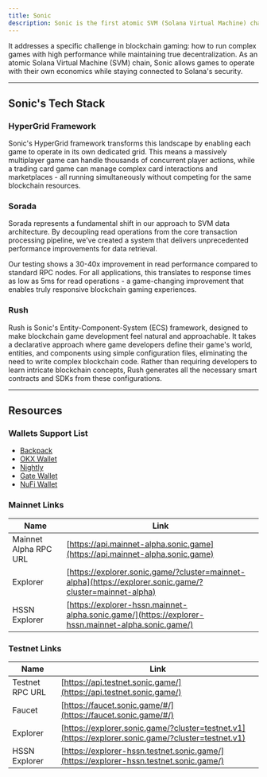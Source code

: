 ```yaml
---
title: Sonic
description: Sonic is the first atomic SVM (Solana Virtual Machine) chain engineered to enable sovereign game economies on Solana. 
---
```


It addresses a specific challenge in blockchain gaming: how to run complex games with high performance while maintaining true decentralization. As an atomic Solana Virtual Machine (SVM) chain, Sonic allows games to operate with their own economics while staying connected to Solana's security.

---

## Sonic's Tech Stack

### HyperGrid Framework

Sonic's HyperGrid framework transforms this landscape by enabling each game to operate in its own dedicated grid. This means a massively multiplayer game can handle thousands of concurrent player actions, while a trading card game can manage complex card interactions and marketplaces - all running simultaneously without competing for the same blockchain resources.

### Sorada

Sorada represents a fundamental shift in our approach to SVM data architecture. By decoupling read operations from the core transaction processing pipeline, we've created a system that delivers unprecedented performance improvements for data retrieval.

Our testing shows a 30-40x improvement in read performance compared to standard RPC nodes. For all applications, this translates to response times as low as 5ms for read operations - a game-changing improvement that enables truly responsive blockchain gaming experiences.


### Rush

Rush is Sonic's Entity-Component-System (ECS) framework, designed to make blockchain game development feel natural and approachable. It takes a declarative approach where game developers define their game's world, entities, and components using simple configuration files, eliminating the need to write complex blockchain code. Rather than requiring developers to learn intricate blockchain concepts, Rush generates all the necessary smart contracts and SDKs from these configurations.

---

## Resources

### Wallets Support List

* [Backpack](https://backpack.app/)
* [OKX Wallet](https://www.okx.com/web3)
* [Nightly](https://nightly.app/)
* [Gate Wallet](https://www.gate.io/web3)
* [NuFi Wallet](https://nu.fi/)

### Mainnet Links

| Name      | Link                                 |
| --------------------- | -------------------------------------------------------------------------------------------------- |
| Mainnet Alpha RPC URL | [https://api.mainnet-alpha.sonic.game](https://api.mainnet-alpha.sonic.game)                       |
| Explorer              | [https://explorer.sonic.game/?cluster=mainnet-alpha](https://explorer.sonic.game/?cluster=mainnet-alpha)   |
| HSSN Explorer         | [https://explorer-hssn.mainnet-alpha.sonic.game/](https://explorer-hssn.mainnet-alpha.sonic.game/) |


### Testnet Links

| Name      | Link                                 |
| --------------------- | -------------------------------------------------------------------------------------------------- |
| Testnet RPC URL       | [https://api.testnet.sonic.game/](https://api.testnet.sonic.game/)                                 |
| Faucet                | [https://faucet.sonic.game/#/](https://faucet.sonic.game/#/)                                       |
| Explorer              | [https://explorer.sonic.game/?cluster=testnet.v1](https://explorer.sonic.game/?cluster=testnet.v1)                                       |
| HSSN Explorer         | [https://explorer-hssn.testnet.sonic.game/](https://explorer-hssn.testnet.sonic.game/) |
